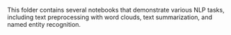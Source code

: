 This folder contains several notebooks that demonstrate various NLP tasks, including text preprocessing with word clouds, text summarization, and named entity recognition.
